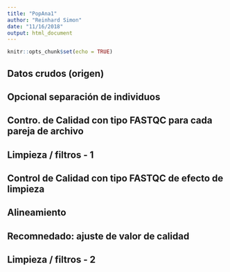 ```yaml
---
title: "PopAna1"
author: "Reinhard Simon"
date: "11/16/2018"
output: html_document
---
```


```r
knitr::opts_chunk$set(echo = TRUE)
```

## Datos crudos (origen)

## Opcional separación de individuos

## Contro. de Calidad con tipo FASTQC para cada pareja de archivo

## Limpieza / filtros - 1

## Control de Calidad con tipo FASTQC de efecto de limpieza

## Alineamiento

## Recomnedado: ajuste de valor de calidad

## Limpieza / filtros - 2








